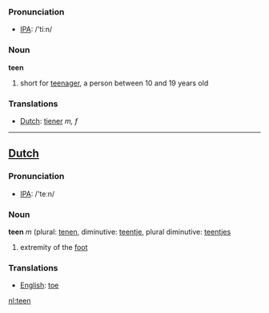 === Pronunciation ===
*[[w:IPA|IPA]]: /'tiːn/

===Noun===
'''teen'''

# short for [[teenager]], a person between 10 and 19 years old

===Translations===
*[[Dutch]]: [[tiener]] ''m, f''

----
==[[Dutch]]==
=== Pronunciation ===
*[[w:IPA|IPA]]: /'teːn/
===Noun===
'''teen''' ''m'' (plural: [[tenen]], diminutive: [[teentje]], plural diminutive: [[teentjes]]

# extremity of the [[foot]]

===Translations===
*[[English]]: [[toe]]

[[nl:teen]]